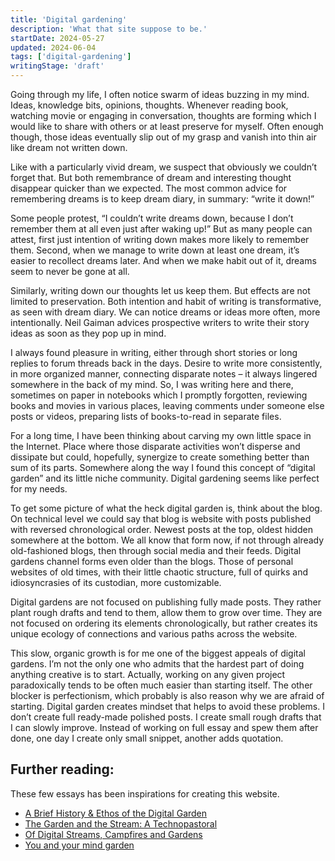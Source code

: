 ```yaml
---
title: 'Digital gardening'
description: 'What that site suppose to be.'
startDate: 2024-05-27
updated: 2024-06-04
tags: ['digital-gardening']
writingStage: 'draft'
---
```


Going through my life, I often notice swarm of ideas buzzing in my mind. Ideas, knowledge bits, opinions, thoughts. Whenever reading book, watching movie or engaging in conversation, thoughts are forming which I would like to share with others or at least preserve for myself. Often enough though, those ideas eventually slip out of my grasp and vanish into thin air like dream not written down.

Like with a particularly vivid dream, we suspect that obviously we couldn’t forget that. But both remembrance of dream and interesting thought disappear quicker than we expected. The most common advice for remembering dreams is to keep dream diary, in summary: “write it down!”

Some people protest, “I couldn’t write dreams down, because I don’t remember them at all even just after waking up!” But as many people can attest, first just intention of writing down makes more likely to remember them. Second, when we manage to write down at least one dream, it’s easier to recollect dreams later. And when we make habit out of it, dreams seem to never be gone at all.

Similarly, writing down our thoughts let us keep them. But effects are not limited to preservation. Both intention and habit of writing is transformative, as seen with dream diary. We can notice dreams or ideas more often, more intentionally. Neil Gaiman advices prospective writers to write their story ideas as soon as they pop up in mind.

I always found pleasure in writing, either through short stories or long replies to forum threads back in the days. Desire to write more consistently, in more organized manner, connecting disparate notes – it always lingered somewhere in the back of my mind. So, I was writing here and there, sometimes on paper in notebooks which I promptly forgotten, reviewing books and movies in various places, leaving comments under someone else posts or videos, preparing lists of books-to-read in separate files.

For a long time, I have been thinking about carving my own little space in the Internet. Place where those disparate activities won’t disperse and dissipate but could, hopefully, synergize to create something better than sum of its parts. Somewhere along the way I found this concept of “digital garden” and its little niche community. Digital gardening seems like perfect for my needs.

To get some picture of what the heck digital garden is, think about the blog. On technical level we could say that blog is website with posts published with reversed chronological order. Newest posts at the top, oldest hidden somewhere at the bottom. We all know that form now, if not through already old-fashioned blogs, then through social media and their feeds. Digital gardens channel forms even older than the blogs. Those of personal websites of old times, with their little chaotic structure, full of quirks and idiosyncrasies of its custodian, more customizable.

Digital gardens are not focused on publishing fully made posts. They rather plant rough drafts and tend to them, allow them to grow over time. They are not focused on ordering its elements chronologically, but rather creates its unique ecology of connections and various paths across the website.

This slow, organic growth is for me one of the biggest appeals of digital gardens. I’m not the only one who admits that the hardest part of doing anything creative is to start. Actually, working on any given project paradoxically tends to be often much easier than starting itself. The other blocker is perfectionism, which probably is also reason why we are afraid of starting. Digital garden creates mindset that helps to avoid these problems. I don’t create full ready-made polished posts. I create small rough drafts that I can slowly improve. Instead of working on full essay and spew them after done, one day I create only small snippet, another adds quotation.

## Further reading:

These few essays has been inspirations for creating this website.

* [A Brief History & Ethos of the Digital Garden](https://maggieappleton.com/garden-history)
* [The Garden and the Stream: A Technopastoral](https://hapgood.us/2015/10/17/the-garden-and-the-stream-a-technopastoral/)
* [Of Digital Streams, Campfires and Gardens](https://tomcritchlow.com/2018/10/10/of-gardens-and-wikis/)
* [You and your mind garden](https://nesslabs.com/mind-garden)
